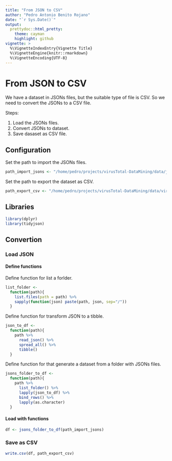 ```yaml
---
title: "From JSON to CSV"
author: "Pedro Antonio Benito Rojano"
date: "`r Sys.Date()`"
output:
  prettydoc::html_pretty:
    theme: cayman
    highlight: github
vignette: >
  %\VignetteIndexEntry{Vignette Title}
  %\VignetteEngine{knitr::rmarkdown}
  %\VignetteEncoding{UTF-8}
---
```


# From JSON to CSV

We have a dataset in JSONs files, but the suitable type of file is CSV. So we need to convert the JSONs to a CSV file. 

Steps:

1. Load the JSONs files.
2. Convert JSONs to dataset.
3. Save dasaset as CSV file.

## Configuration

Set the path to import the JSONs files.

```r
path_import_jsons <- "/home/pedro/projects/virusTotal-DataMining/data/json"
```

Set the path to export the dataset as CSV.

```r
path_export_csv <- "/home/pedro/projects/virusTotal-DataMining/data/virusTotal.csv"
```

## Libraries

```r
library(dplyr)
library(tidyjson)
```

## Convertion

### Load JSON

#### Define functions

Define function for list a forlder.

```r
list_folder <- 
  function(path){
    list.files(path = path) %>% 
    sapply(function(json) paste(path, json, sep="/"))
  }
```

Define function for transform JSON to a tibble.

```r
json_to_df <- 
  function(path){
    path %>% 
      read_json() %>% 
      spread_all() %>% 
      tibble()
  }
```

Define function for that generate a dataset from a folder with JSONs files.

```r
jsons_folder_to_df <- 
  function(path){
    path %>% 
      list_folder() %>% 
      lapply(json_to_df) %>% 
      bind_rows() %>% 
      lapply(as.character)
  }
```

#### Load with functions

```r
df <- jsons_folder_to_df(path_import_jsons)
```

### Save as CSV

```r
write.csv(df, path_export_csv)
```





